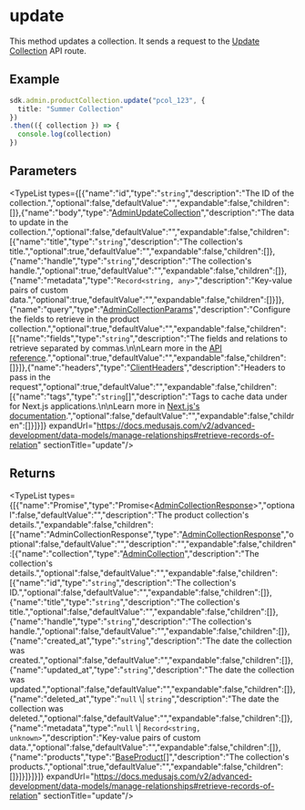 
# update

This method updates a collection. It sends a request to the
[Update Collection](https://docs.medusajs.com/api/admin#collections\_postcollectionsid)
API route.

## Example

```ts
sdk.admin.productCollection.update("pcol_123", {
  title: "Summer Collection"
})
.then(({ collection }) => {
  console.log(collection)
})
```

## Parameters

<TypeList types={[{"name":"id","type":"`string`","description":"The ID of the collection.","optional":false,"defaultValue":"","expandable":false,"children":[]},{"name":"body","type":"[AdminUpdateCollection](../../../../../types/HttpTypes/interfaces/types.HttpTypes.AdminUpdateCollection/page.mdx)","description":"The data to update in the collection.","optional":false,"defaultValue":"","expandable":false,"children":[{"name":"title","type":"`string`","description":"The collection's title.","optional":true,"defaultValue":"","expandable":false,"children":[]},{"name":"handle","type":"`string`","description":"The collection's handle.","optional":true,"defaultValue":"","expandable":false,"children":[]},{"name":"metadata","type":"`Record<string, any>`","description":"Key-value pairs of custom data.","optional":true,"defaultValue":"","expandable":false,"children":[]}]},{"name":"query","type":"[AdminCollectionParams](../../../../../types/HttpTypes/interfaces/types.HttpTypes.AdminCollectionParams/page.mdx)","description":"Configure the fields to retrieve in the product collection.","optional":true,"defaultValue":"","expandable":false,"children":[{"name":"fields","type":"`string`","description":"The fields and relations to retrieve separated by commas.\n\nLearn more in the [API reference](https://docs.medusajs.com/api/store#select-fields-and-relations).","optional":true,"defaultValue":"","expandable":false,"children":[]}]},{"name":"headers","type":"[ClientHeaders](../../../types/js_sdk.admin.ClientHeaders/page.mdx)","description":"Headers to pass in the request","optional":true,"defaultValue":"","expandable":false,"children":[{"name":"tags","type":"`string`[]","description":"Tags to cache data under for Next.js applications.\n\nLearn more in [Next.js's documentation](https://nextjs.org/docs/app/building-your-application/caching#fetch-optionsnexttags-and-revalidatetag).","optional":false,"defaultValue":"","expandable":false,"children":[]}]}]} expandUrl="https://docs.medusajs.com/v2/advanced-development/data-models/manage-relationships#retrieve-records-of-relation" sectionTitle="update"/>

## Returns

<TypeList types={[{"name":"Promise","type":"Promise&#60;[AdminCollectionResponse](../../../../../types/HttpTypes/interfaces/types.HttpTypes.AdminCollectionResponse/page.mdx)&#62;","optional":false,"defaultValue":"","description":"The product collection's details.","expandable":false,"children":[{"name":"AdminCollectionResponse","type":"[AdminCollectionResponse](../../../../../types/HttpTypes/interfaces/types.HttpTypes.AdminCollectionResponse/page.mdx)","optional":false,"defaultValue":"","description":"","expandable":false,"children":[{"name":"collection","type":"[AdminCollection](../../../../../types/HttpTypes/interfaces/types.HttpTypes.AdminCollection/page.mdx)","description":"The collection's details.","optional":false,"defaultValue":"","expandable":false,"children":[{"name":"id","type":"`string`","description":"The collection's ID.","optional":false,"defaultValue":"","expandable":false,"children":[]},{"name":"title","type":"`string`","description":"The collection's title.","optional":false,"defaultValue":"","expandable":false,"children":[]},{"name":"handle","type":"`string`","description":"The collection's handle.","optional":false,"defaultValue":"","expandable":false,"children":[]},{"name":"created_at","type":"`string`","description":"The date the collection was created.","optional":false,"defaultValue":"","expandable":false,"children":[]},{"name":"updated_at","type":"`string`","description":"The date the collection was updated.","optional":false,"defaultValue":"","expandable":false,"children":[]},{"name":"deleted_at","type":"`null` \\| `string`","description":"The date the collection was deleted.","optional":false,"defaultValue":"","expandable":false,"children":[]},{"name":"metadata","type":"`null` \\| `Record<string, unknown>`","description":"Key-value pairs of custom data.","optional":false,"defaultValue":"","expandable":false,"children":[]},{"name":"products","type":"[BaseProduct](../../../../../types/interfaces/types.BaseProduct/page.mdx)[]","description":"The collection's products.","optional":true,"defaultValue":"","expandable":false,"children":[]}]}]}]}]} expandUrl="https://docs.medusajs.com/v2/advanced-development/data-models/manage-relationships#retrieve-records-of-relation" sectionTitle="update"/>
